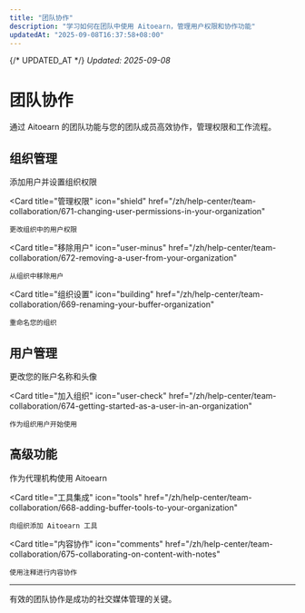 ```yaml
---
title: "团队协作"
description: "学习如何在团队中使用 Aitoearn，管理用户权限和协作功能"
updatedAt: "2025-09-08T16:37:58+08:00"
---
```

{/* UPDATED_AT */}
_Updated: 2025-09-08_

# 团队协作

通过 Aitoearn 的团队功能与您的团队成员高效协作，管理权限和工作流程。

## 组织管理

<CardGroup cols={2}>
  <Card
    title="添加用户"
    icon="user-plus"
    href="/zh/help-center/team-collaboration/670-adding-users-and-setting-up-permissions-in-your-organization"
  >
    添加用户并设置组织权限
  </Card>
  
  <Card
    title="管理权限"
    icon="shield"
    href="/zh/help-center/team-collaboration/671-changing-user-permissions-in-your-organization"
  >
    更改组织中的用户权限
  </Card>
  
  <Card
    title="移除用户"
    icon="user-minus"
    href="/zh/help-center/team-collaboration/672-removing-a-user-from-your-organization"
  >
    从组织中移除用户
  </Card>
  
  <Card
    title="组织设置"
    icon="building"
    href="/zh/help-center/team-collaboration/669-renaming-your-buffer-organization"
  >
    重命名您的组织
  </Card>
</CardGroup>

## 用户管理

<CardGroup cols={2}>
  <Card
    title="账户设置"
    icon="user-gear"
    href="/zh/help-center/team-collaboration/673-changing-your-buffer-account-name-and-avatar"
  >
    更改您的账户名称和头像
  </Card>
  
  <Card
    title="加入组织"
    icon="user-check"
    href="/zh/help-center/team-collaboration/674-getting-started-as-a-user-in-an-organization"
  >
    作为组织用户开始使用
  </Card>
</CardGroup>

## 高级功能

<CardGroup cols={2}>
  <Card
    title="代理功能"
    icon="handshake"
    href="/zh/help-center/team-collaboration/667-using-buffer-as-an-agency"
  >
    作为代理机构使用 Aitoearn
  </Card>
  
  <Card
    title="工具集成"
    icon="tools"
    href="/zh/help-center/team-collaboration/668-adding-buffer-tools-to-your-organization"
  >
    向组织添加 Aitoearn 工具
  </Card>
  
  <Card
    title="内容协作"
    icon="comments"
    href="/zh/help-center/team-collaboration/675-collaborating-on-content-with-notes"
  >
    使用注释进行内容协作
  </Card>
</CardGroup>

---

有效的团队协作是成功的社交媒体管理的关键。
